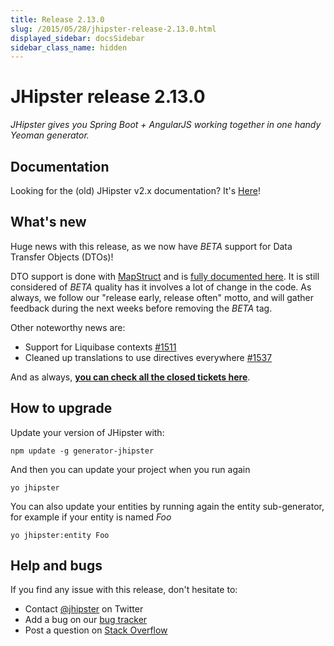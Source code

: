 ```yaml
---
title: Release 2.13.0
slug: /2015/05/28/jhipster-release-2.13.0.html
displayed_sidebar: docsSidebar
sidebar_class_name: hidden
---
```


JHipster release 2.13.0
==================

*JHipster gives you Spring Boot + AngularJS working together in one handy Yeoman generator.*

Documentation
----------

Looking for the (old) JHipster v2.x documentation? It's [Here](https://www.jhipster.tech/documentation-archive/)!

What's new
----------

Huge news with this release, as we now have _BETA_ support for Data Transfer Objects (DTOs)!

DTO support is done with [MapStruct](http://mapstruct.org/) and is [fully documented here](/using-dtos/). It is still considered of _BETA_ quality has it involves a lot of change in the code. As always, we follow our "release early, release often" motto, and will gather feedback during the next weeks before removing the _BETA_ tag.

Other noteworthy news are:

- Support for Liquibase contexts [#1511](https://github.com/jhipster/generator-jhipster/pull/1511)
- Cleaned up translations to use directives everywhere [#1537](https://github.com/jhipster/generator-jhipster/pull/1537)


And as always, __[you can check all the closed tickets here](https://github.com/jhipster/generator-jhipster/issues?q=milestone%3A2.13.0+is%3Aclosed)__.

How to upgrade
------------

Update your version of JHipster with:

```
npm update -g generator-jhipster
```

And then you can update your project when you run again

```
yo jhipster
```

You can also update your entities by running again the entity sub-generator, for example if your entity is named _Foo_

```
yo jhipster:entity Foo
```

Help and bugs
--------------

If you find any issue with this release, don't hesitate to:

- Contact [@jhipster](https://twitter.com/jhipster) on Twitter
- Add a bug on our [bug tracker](https://github.com/jhipster/generator-jhipster/issues?state=open)
- Post a question on [Stack Overflow](http://stackoverflow.com/tags/jhipster/info)

